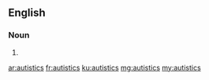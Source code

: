 ==English==

===Noun===
{{head|en|plural}}

# {{plural of|autistic|lang=en}}

[[ar:autistics]]
[[fr:autistics]]
[[ku:autistics]]
[[mg:autistics]]
[[my:autistics]]